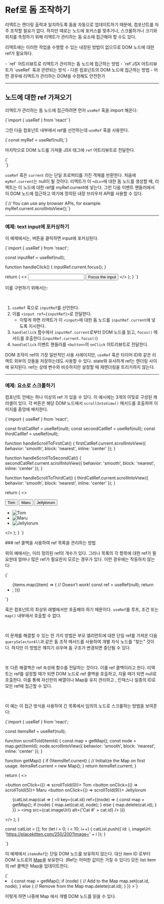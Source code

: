 
# Ref로 돔 조작하기

리액트는 렌더링 출력과 일치하도록 돔을 자동으로 업데이트하기 때문에, 컴포넌트를 자주 조작할 필요가 없다. 하지만 때로는 노드에 포커스를 맞추거나, 스크롤하거나 크기와 위치를 측정하기 위해 리액트가 관리하는 돔 요소에 접근해야 할 수도 있다. 

리액트에는 이러한 작업을 수행할 수 있는 내장된 방법이 없으므로 DOM 노드에 대한 ref가 필요하다.

<WhiteCard title='You will learn'>
- `ref` 어트리뷰트로 리액트가 관리하는 돔 노드에 접근하는 방법
- `ref`JSX 어트리뷰트가 `useRef` 훅과 관련되는 방식
- 다른 컴포넌트의 DOM 노드에 접근하는 방법
- 어떤 경우에 리액트가 관리하는 DOM을 수정해도 안전한가
</WhiteCard>

- - -

## 노드에 대한 ref 가져오기

리액트가 관리하는 돔 노드에 접근하려면 먼저 `useRef` 훅을 import 해온다:

<CodeBlock>
{`import { useRef } from 'react'`}
</CodeBlock>

그런 다음 컴포넌트 내부에서 ref를 선언하는데 `useRef` 훅을 사용한다.

<CodeBlock>
{`const myRef = useRef(null);`}
</CodeBlock>

마지막으로 DOM 노드를 가져올 JSX 태그에 `ref` 어트리뷰트로 전달한다.

<CodeBlock>
{`<div ref={myRef}>`}
</CodeBlock>

`useRef` 훅은 `current` 라는 단일 프로퍼티를 가진 객체를 반환한다. 처음에 `myRef.current`는 null이 될 것이다. 리액트가 이 `<div>`에 대한 돔 노드를 생성할 때, 리액트는 이 노드에 대한 ref를 myRef.current에 넣는다. 그런 다음 이벤트 핸들러에서 이 DOM 노드에 접근하고 여기에 정의된 내장 브라우저 API를 사용할 수 있다.

<CodeBlock>
{`// You can use any browser APIs, for example:
myRef.current.scrollIntoView();`}
</CodeBlock>

- - -

### 예제: text input에 포커싱하기

이 예제에서는, 버튼을 클릭하면 input에 포커싱된다.

<CodeBlock>
{`import { useRef } from 'react';

  const inputRef = useRef(null);

  function handleClick() {
    inputRef.current.focus();
  }

  return (
    <>
      <input ref={inputRef} />
      <button onClick={handleClick}>
        Focus the input
      </button>
    </>
  );
}
`}
</CodeBlock>

이를 구현하기 위해서는:

<br/>

1. `useRef` 훅으로 `inputRef`를 선언한다.
2. 이를 `<input ref={inputRef}>`로 전달한다.
    - 이렇게 하면 리액트가 이 `<input>`에 대한 돔 노드를 `inputRef.current`에 넣도록 지시한다.
3. `handleClick` 함수에서 `inputRef.current`로부터 DOM 노드를 읽고, `focus()` 메서드를 호출한다.(`inputRef.current.focus()`)
4. `handleClick` 이벤트 핸들러를 `<button>`의 `onClick` 어트리뷰트로 전달한다.

DOM 조작이 ref의 가장 일반적인 사용 사례이지만, `useRef` 훅은 타이머 ID와 같은 리액트 외부의 것들을 저장하는데도 사용할 수 있다.
state와 유사하게 ref는 렌더링 사이에 유지된다. ref는 상태 변수와 비슷하지만 설정할 때 재렌더링을 트리거하지 않는다. 

- - - 

### 예제: 요소로 스크롤하기

컴포넌트 안에는 하나 이상의 ref 가 있을 수 있다. 이 예시에는 3개의 이밎로 구성된 캐러셀이 있다. 각 버튼은 해당 DOM 노드에서 `scrollIntoView()` 메서드를 호출하여 이미지를 중앙에 배치한다.

<CodeBlock>
{`import { useRef } from 'react';

  const firstCatRef = useRef(null);
  const secondCatRef = useRef(null);
  const thirdCatRef = useRef(null);

  function handleScrollToFirstCat() {
    firstCatRef.current.scrollIntoView({
      behavior: 'smooth',
      block: 'nearest',
      inline: 'center'
    });
  }

  function handleScrollToSecondCat() {
    secondCatRef.current.scrollIntoView({
      behavior: 'smooth',
      block: 'nearest',
      inline: 'center'
    });
  }

  function handleScrollToThirdCat() {
    thirdCatRef.current.scrollIntoView({
      behavior: 'smooth',
      block: 'nearest',
      inline: 'center'
    });
  }

  return (
    <>
      <nav>
        <button onClick={handleScrollToFirstCat}>
          Tom
        </button>
        <button onClick={handleScrollToSecondCat}>
          Maru
        </button>
        <button onClick={handleScrollToThirdCat}>
          Jellylorum
        </button>
      </nav>
      <div>
        <ul>
          <li>
            <img
              src="https://placekitten.com/g/200/200"
              alt="Tom"
              ref={firstCatRef}
            />
          </li>
          <li>
            <img
              src="https://placekitten.com/g/300/200"
              alt="Maru"
              ref={secondCatRef}
            />
          </li>
          <li>
            <img
              src="https://placekitten.com/g/250/200"
              alt="Jellylorum"
              ref={thirdCatRef}
            />
          </li>
        </ul>
      </div>
    </>
  );
}
`}
</CodeBlock>

<WhiteCard>
    <CatFriends/>
</WhiteCard>

<DeepDive>
### ref 콜백을 사용하여 ref 목록을 관리하는 방법

위의 예에서는, 미리 정의된 ref의 개수가 있다. 그러나 목록의 각 항목에 대한 ref가 필요한데 얼마나 많은 ref가 필요한지 모르는 경우가 있다. 이런 경우에는 작동하지 않는다:

<CodeBlock>
{`<ul>
  {items.map((item) => {
    // Doesn't work!
    const ref = useRef(null);
    return <li ref={ref} />;
  })}
</ul>
`}
</CodeBlock>

훅은 컴포넌트의 최상위 레벨에서만 호출해야 하기 때문이다. `useRef`를 루프, 조건 또는 `map()` 내부에서 호출할 수 없다.

<br/>

이 문제를 해결할 수 있는 한 가지 방법은 부모 엘리먼트에 대한 단일 ref를 가져온 다음 `querySelectorAll`과 같은 돔 조작 메서드를 사용하여 개별 자식 노드를 "찾는" 것이다. 하지만 이 방법은 꺠지기 쉬우며 돔 구조가 변경되면 중단될 수 있다.

<br/>

또 다른 해결책은 ref 속성에 함수를 전달하는 것이다. 이를 ref 콜백이라고 한다. 리액트는 ref를 설정할 때가 되면 DOM 노드로 ref 콜백을 호출하고, 지울 때가 되면 null로 호출한다. 이를 통해 자신만의 배열이나 Map을 유지 관리하고 , 인덱스나 일종의 ID로 모든 ref에 접근할 수 있다.

<br/>

이 예는 이 접근 방식을 사용하여 긴 목록에서 임의의 노드로 스크롤하는 방법을 보여준다:

<CodeBlock>
{`import { useRef } from 'react';

  const itemsRef = useRef(null);

  function scrollToId(itemId) {
    const map = getMap();
    const node = map.get(itemId);
    node.scrollIntoView({
      behavior: 'smooth',
      block: 'nearest',
      inline: 'center'
    });
  }

  function getMap() {
    if (!itemsRef.current) {
      // Initialize the Map on first usage.
      itemsRef.current = new Map();
    }
    return itemsRef.current;
  }

  return (
    <>
      <nav>
        <button onClick={() => scrollToId(0)}>
          Tom
        </button>
        <button onClick={() => scrollToId(5)}>
          Maru
        </button>
        <button onClick={() => scrollToId(9)}>
          Jellylorum
        </button>
      </nav>
      <div>
        <ul>
          {catList.map(cat => (
            <li
              key={cat.id}
              ref={(node) => {
                const map = getMap();
                if (node) {
                  map.set(cat.id, node);
                } else {
                  map.delete(cat.id);
                }
              }}
            >
              <img
                src={cat.imageUrl}
                alt={'Cat #' + cat.id}
              />
            </li>
          ))}
        </ul>
      </div>
    </>
  );
}

const catList = [];
for (let i = 0; i < 10; i++) {
  catList.push({
    id: i,
    imageUrl: 'https://placekitten.com/250/200?image=' + i
  });
}

`}
</CodeBlock>

이 예제에서 `itemsRef`는 단일 DOM 노드를 보유하지 않는다. 대신 item ID 로부터 DOM 노드로의 [Map](https://developer.mozilla.org/ko/docs/Web/JavaScript/Reference/Global_Objects/Map)을 보유한다. (Ref는 어떠한 값이든 가질 수 있다!) 모든 list item의 ref 콜백은 Map을 업데이트한다.

<CodeBlock>
{`<li
  key={cat.id}
  ref={node => {
    const map = getMap();
    if (node) {
      // Add to the Map
      map.set(cat.id, node);
    } else {
      // Remove from the Map
      map.delete(cat.id);
    }
  }}
>`}
</CodeBlock>

이렇게 하면 나중에 Map 에서 개별 DOM 노드를 읽을 수 있다.
</DeepDive>
